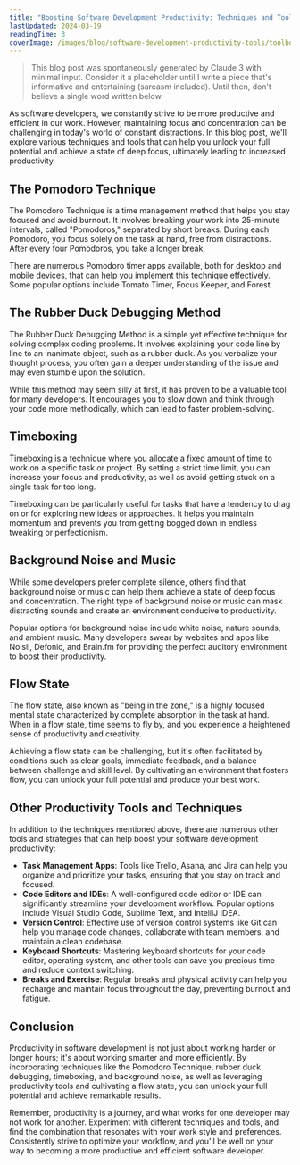 ```yaml
---
title: "Boosting Software Development Productivity: Techniques and Tools"
lastUpdated: 2024-03-19
readingTime: 3
coverImage: /images/blog/software-development-productivity-tools/toolbox.webp
---
```


> This blog post was spontaneously generated by Claude 3 with minimal input.
> Consider it a placeholder until I write a piece that's informative and entertaining (sarcasm included).
> Until then, don't believe a single word written below.

As software developers, we constantly strive to be more productive and efficient in our work. However, maintaining focus and concentration can be challenging in today's world of constant distractions. In this blog post, we'll explore various techniques and tools that can help you unlock your full potential and achieve a state of deep focus, ultimately leading to increased productivity.

## The Pomodoro Technique

The Pomodoro Technique is a time management method that helps you stay focused and avoid burnout. It involves breaking your work into 25-minute intervals, called "Pomodoros," separated by short breaks. During each Pomodoro, you focus solely on the task at hand, free from distractions. After every four Pomodoros, you take a longer break.

There are numerous Pomodoro timer apps available, both for desktop and mobile devices, that can help you implement this technique effectively. Some popular options include Tomato Timer, Focus Keeper, and Forest.

## The Rubber Duck Debugging Method

The Rubber Duck Debugging Method is a simple yet effective technique for solving complex coding problems. It involves explaining your code line by line to an inanimate object, such as a rubber duck. As you verbalize your thought process, you often gain a deeper understanding of the issue and may even stumble upon the solution.

While this method may seem silly at first, it has proven to be a valuable tool for many developers. It encourages you to slow down and think through your code more methodically, which can lead to faster problem-solving.

## Timeboxing

Timeboxing is a technique where you allocate a fixed amount of time to work on a specific task or project. By setting a strict time limit, you can increase your focus and productivity, as well as avoid getting stuck on a single task for too long.

Timeboxing can be particularly useful for tasks that have a tendency to drag on or for exploring new ideas or approaches. It helps you maintain momentum and prevents you from getting bogged down in endless tweaking or perfectionism.

## Background Noise and Music

While some developers prefer complete silence, others find that background noise or music can help them achieve a state of deep focus and concentration. The right type of background noise or music can mask distracting sounds and create an environment conducive to productivity.

Popular options for background noise include white noise, nature sounds, and ambient music. Many developers swear by websites and apps like Noisli, Defonic, and Brain.fm for providing the perfect auditory environment to boost their productivity.

## Flow State

The flow state, also known as "being in the zone," is a highly focused mental state characterized by complete absorption in the task at hand. When in a flow state, time seems to fly by, and you experience a heightened sense of productivity and creativity.

Achieving a flow state can be challenging, but it's often facilitated by conditions such as clear goals, immediate feedback, and a balance between challenge and skill level. By cultivating an environment that fosters flow, you can unlock your full potential and produce your best work.

## Other Productivity Tools and Techniques

In addition to the techniques mentioned above, there are numerous other tools and strategies that can help boost your software development productivity:

- **Task Management Apps**: Tools like Trello, Asana, and Jira can help you organize and prioritize your tasks, ensuring that you stay on track and focused.
- **Code Editors and IDEs**: A well-configured code editor or IDE can significantly streamline your development workflow. Popular options include Visual Studio Code, Sublime Text, and IntelliJ IDEA.
- **Version Control**: Effective use of version control systems like Git can help you manage code changes, collaborate with team members, and maintain a clean codebase.
- **Keyboard Shortcuts**: Mastering keyboard shortcuts for your code editor, operating system, and other tools can save you precious time and reduce context switching.
- **Breaks and Exercise**: Regular breaks and physical activity can help you recharge and maintain focus throughout the day, preventing burnout and fatigue.

## Conclusion

Productivity in software development is not just about working harder or longer hours; it's about working smarter and more efficiently. By incorporating techniques like the Pomodoro Technique, rubber duck debugging, timeboxing, and background noise, as well as leveraging productivity tools and cultivating a flow state, you can unlock your full potential and achieve remarkable results.

Remember, productivity is a journey, and what works for one developer may not work for another. Experiment with different techniques and tools, and find the combination that resonates with your work style and preferences. Consistently strive to optimize your workflow, and you'll be well on your way to becoming a more productive and efficient software developer.
